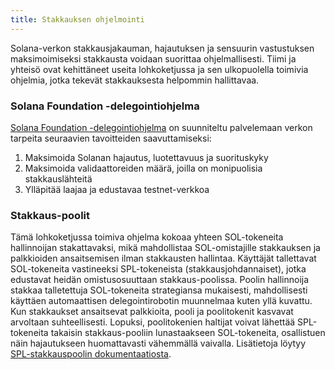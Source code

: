 ```yaml
---
title: Stakkauksen ohjelmointi
---
```


Solana-verkon stakkausjakauman, hajautuksen ja sensuurin vastustuksen
maksimoimiseksi stakkausta voidaan suorittaa ohjelmallisesti. Tiimi ja yhteisö
ovat kehittäneet useita lohkoketjussa ja sen ulkopuolella toimivia ohjelmia,
jotka tekevät stakkauksesta helpommin hallittavaa.

### Solana Foundation -delegointiohjelma

[Solana Foundation -delegointiohjelma](https://solana.org/delegation-program) on
suunniteltu palvelemaan verkon tarpeita seuraavien tavoitteiden saavuttamiseksi:

1. Maksimoida Solanan hajautus, luotettavuus ja suorituskyky
2. Maksimoida validaattoreiden määrä, joilla on monipuolisia stakkauslähteitä
3. Ylläpitää laajaa ja edustavaa testnet-verkkoa

### Stakkaus-poolit

Tämä lohkoketjussa toimiva ohjelma kokoaa yhteen SOL-tokeneita hallinnoijan
stakattavaksi, mikä mahdollistaa SOL-omistajille stakkauksen ja palkkioiden
ansaitsemisen ilman stakkausten hallintaa. Käyttäjät tallettavat SOL-tokeneita
vastineeksi SPL-tokeneista (stakkausjohdannaiset), jotka edustavat heidän
omistusosuuttaan stakkaus-poolissa. Poolin hallinnoija stakkaa talletettuja
SOL-tokeneita strategiansa mukaisesti, mahdollisesti käyttäen automaattisen
delegointirobotin muunnelmaa kuten yllä kuvattu. Kun stakkaukset ansaitsevat
palkkioita, pooli ja poolitokenit kasvavat arvoltaan suhteellisesti. Lopuksi,
poolitokenien haltijat voivat lähettää SPL-tokeneita takaisin stakkaus-pooliin
lunastaakseen SOL-tokeneita, osallistuen näin hajautukseen huomattavasti
vähemmällä vaivalla. Lisätietoja löytyy
[SPL-stakkauspoolin dokumentaatiosta](https://spl.solana.com/stake-pool).
